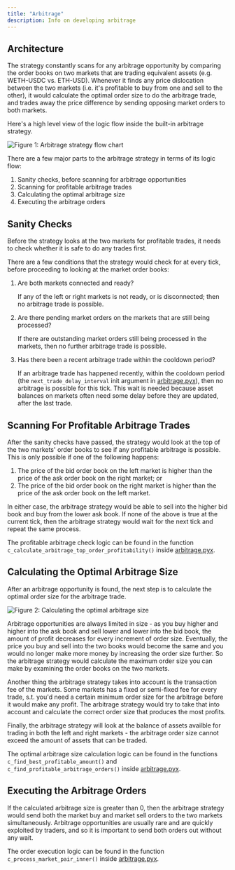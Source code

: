 ```yaml
---
title: "Arbitrage"
description: Info on developing arbitrage
---
```


## Architecture

The strategy constantly scans for any arbitrage opportunity by comparing the order books on two markets that are trading equivalent assets (e.g. WETH-USDC vs. ETH-USD). Whenever it finds any price dislocation between the two markets (i.e. it's profitable to buy from one and sell to the other), it would calculate the optimal order size to do the arbitrage trade, and trades away the price difference by sending opposing market orders to both markets.

Here's a high level view of the logic flow inside the built-in arbitrage strategy.

![Figure 1: Arbitrage strategy flow chart](/assets/img/arbitrage-flowchart-1.svg)

There are a few major parts to the arbitrage strategy in terms of its logic flow:

1.  Sanity checks, before scanning for arbitrage opportunities
2.  Scanning for profitable arbitrage trades
3.  Calculating the optimal arbitrage size
4.  Executing the arbitrage orders

## Sanity Checks

Before the strategy looks at the two markets for profitable trades, it needs to check whether it is safe to do any trades first.

There are a few conditions that the strategy would check for at every tick, before proceeding to looking at the market order books:

1.  Are both markets connected and ready?

    If any of the left or right markets is not ready, or is disconnected; then no arbitrage trade is possible.

2.  Are there pending market orders on the markets that are still being processed?

    If there are outstanding market orders still being processed in the markets, then no further arbitrage trade is possible.

3.  Has there been a recent arbitrage trade within the cooldown period?

    If an arbitrage trade has happened recently, within the cooldown period (the `next_trade_delay_interval` init argument in [arbitrage.pyx](https://github.com/CoinAlpha/hummingbot/blob/master/hummingbot/strategy/arbitrage/arbitrage.pyx)), then no arbitrage is possible for this tick. This wait is needed because asset balances on markets often need some delay before they are updated, after the last trade.

## Scanning For Profitable Arbitrage Trades

After the sanity checks have passed, the strategy would look at the top of the two markets' order books to see if any profitable arbitrage is possible. This is only possible if one of the following happens:

1.  The price of the bid order book on the left market is higher than the price of the ask order book on the right market; or
2.  The price of the bid order book on the right market is higher than the price of the ask order book on the left market.

In either case, the arbitrage strategy would be able to sell into the higher bid book and buy from the lower ask book. If none of the above is true at the current tick, then the arbitrage strategy would wait for the next tick and repeat the same process.

The profitable arbitrage check logic can be found in the function `c_calculate_arbitrage_top_order_profitability()` inside [arbitrage.pyx](https://github.com/CoinAlpha/hummingbot/blob/master/hummingbot/strategy/arbitrage/arbitrage.pyx).

## Calculating the Optimal Arbitrage Size

After an arbitrage opportunity is found, the next step is to calculate the optimal order size for the arbitrage trade.

![Figure 2: Calculating the optimal arbitrage size](/assets/img/arbitrage-flowchart-2.svg)

Arbitrage opportunities are always limited in size - as you buy higher and higher into the ask book and sell lower and lower into the bid book, the amount of profit decreases for every increment of order size. Eventually, the price you buy and sell into the two books would become the same and you would no longer make more money by increasing the order size further. So the arbitrage strategy would calculate the maximum order size you can make by examining the order books on the two markets.

Another thing the arbitrage strategy takes into account is the transaction fee of the markets. Some markets has a fixed or semi-fixed fee for every trade, s.t. you'd need a certain minimum order size for the arbitrage before it would make any profit. The arbitrage strategy would try to take that into account and calculate the correct order size that produces the most profits.

Finally, the arbitrage strategy will look at the balance of assets availble for trading in both the left and right markets - the arbitrage order size cannot exceed the amount of assets that can be traded.

The optimal arbitrage size calculation logic can be found in the functions `c_find_best_profitable_amount()` and `c_find_profitable_arbitrage_orders()` inside [arbitrage.pyx](https://github.com/CoinAlpha/hummingbot/blob/master/hummingbot/strategy/arbitrage/arbitrage.pyx).

## Executing the Arbitrage Orders

If the calculated arbitrage size is greater than 0, then the arbitrage strategy would send both the market buy and market sell orders to the two markets simultaneously. Arbitrage opportunities are usually rare and are quickly exploited by traders, and so it is important to send both orders out without any wait.

The order execution logic can be found in the function `c_process_market_pair_inner()` inside [arbitrage.pyx](https://github.com/CoinAlpha/hummingbot/blob/master/hummingbot/strategy/arbitrage/arbitrage.pyx).
